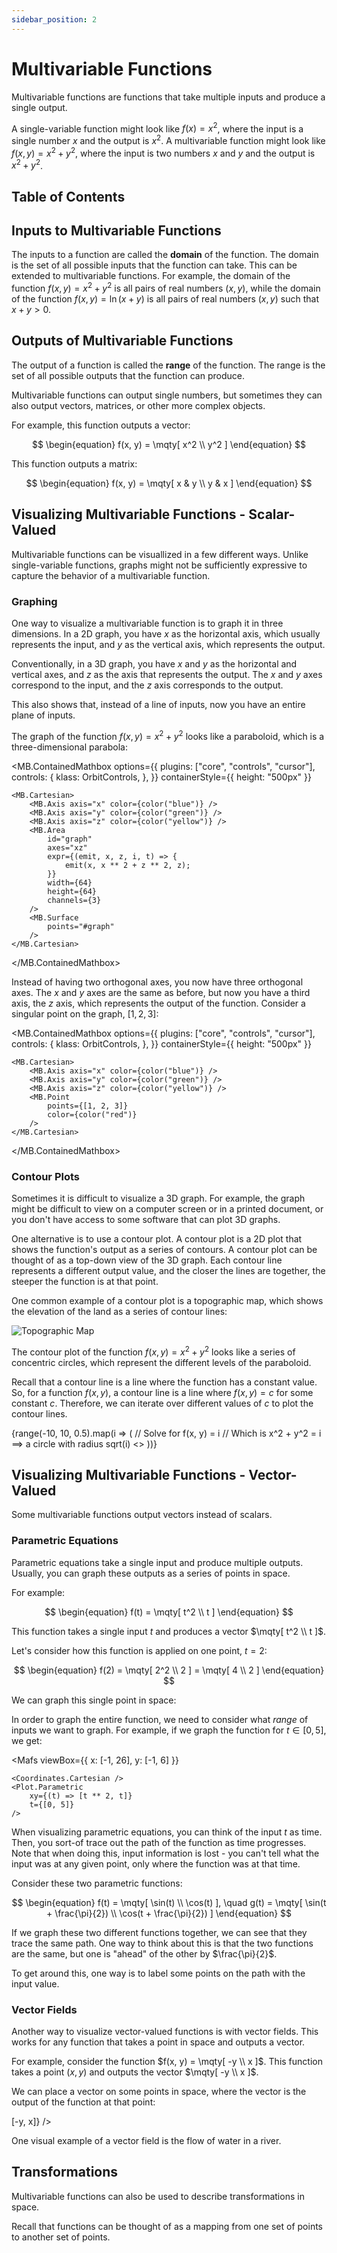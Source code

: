 ```yaml
---
sidebar_position: 2
---
```



# Multivariable Functions

Multivariable functions are functions that take multiple inputs and produce a single output.

A single-variable function might look like $f(x) = x^2$, where the input is a single number $x$ and the output is $x^2$. A multivariable function might look like $f(x, y) = x^2 + y^2$, where the input is two numbers $x$ and $y$ and the output is $x^2 + y^2$.

## Table of Contents

<TOCInline toc={toc} />

## Inputs to Multivariable Functions

The inputs to a function are called the **domain** of the function. The domain is the set of all possible inputs that the function can take.
This can be extended to multivariable functions. For example, the domain of the function $f(x, y) = x^2 + y^2$ is all pairs of real numbers $(x, y)$,
while the domain of the function $f(x, y) = \ln(x + y)$ is all pairs of real numbers $(x, y)$ such that $x + y > 0$.

## Outputs of Multivariable Functions

The output of a function is called the **range** of the function. The range is the set of all possible outputs that the function can produce.

Multivariable functions can output single numbers, but sometimes they can also output vectors, matrices, or other more complex objects.

For example, this function outputs a vector:

$$
\begin{equation}
f(x, y) = \mqty[ x^2 \\ y^2 ]
\end{equation}
$$

This function outputs a matrix:

$$
\begin{equation}
f(x, y) = \mqty[ x & y \\ y & x ]
\end{equation}
$$

## Visualizing Multivariable Functions - Scalar-Valued

Multivariable functions can be visuallized in a few different ways.
Unlike single-variable functions, graphs might not be sufficiently expressive to capture the behavior of a multivariable function.

### Graphing

One way to visualize a multivariable function is to graph it in three dimensions.
In a 2D graph, you have $x$ as the horizontal axis, which usually represents the input, and $y$ as the vertical axis, which represents the output.

Conventionally, in a 3D graph, you have $x$ and $y$ as the horizontal and vertical axes, and $z$ as the axis that represents the output.
The $x$ and $y$ axes correspond to the input, and the $z$ axis corresponds to the output.

This also shows that, instead of a line of inputs, now you have an entire plane of inputs.

The graph of the function $f(x, y) = x^2 + y^2$ looks like a paraboloid, which is a three-dimensional parabola:

<MB.ContainedMathbox
    options={{
        plugins: ["core", "controls", "cursor"],
        controls: {
            klass: OrbitControls,
        },
    }}
    containerStyle={{
        height: "500px"
    }}
>
    <MB.Cartesian>
        <MB.Axis axis="x" color={color("blue")} />
        <MB.Axis axis="y" color={color("green")} />
        <MB.Axis axis="z" color={color("yellow")} />
        <MB.Area
            id="graph"
            axes="xz"
            expr={(emit, x, z, i, t) => {
                emit(x, x ** 2 + z ** 2, z);
            }}
            width={64}
            height={64}
            channels={3}
        />
        <MB.Surface
            points="#graph"
        />
    </MB.Cartesian>
</MB.ContainedMathbox>

Instead of having two orthogonal axes, you now have three orthogonal axes. The $x$ and $y$ axes are the same as before, but now you have a third axis, the $z$ axis, which represents the output of the function.
Consider a singular point on the graph, $[1, 2, 3]$:

<MB.ContainedMathbox
    options={{
        plugins: ["core", "controls", "cursor"],
        controls: {
            klass: OrbitControls,
        },
    }}
    containerStyle={{
        height: "500px"
    }}
>
    <MB.Cartesian>
        <MB.Axis axis="x" color={color("blue")} />
        <MB.Axis axis="y" color={color("green")} />
        <MB.Axis axis="z" color={color("yellow")} />
        <MB.Point
            points={[1, 2, 3]}
            color={color("red")}
        />
    </MB.Cartesian>
</MB.ContainedMathbox>

### Contour Plots

Sometimes it is difficult to visualize a 3D graph.
For example, the graph might be difficult to view on a computer screen or in a printed document,
or you don't have access to some software that can plot 3D graphs.

One alternative is to use a contour plot. A contour plot is a 2D plot that shows the function's output as a series of contours.
A contour plot can be thought of as a top-down view of the 3D graph.
Each contour line represents a different output value, and the closer the lines are together, the steeper the function is at that point.

One common example of a contour plot is a topographic map, which shows the elevation of the land as a series of contour lines:

![Topographic Map](https://upload.wikimedia.org/wikipedia/commons/7/79/Topographic_map_example.png)

The contour plot of the function $f(x, y) = x^2 + y^2$ looks like a series of concentric circles, which represent the different levels of the paraboloid.

Recall that a contour line is a line where the function has a constant value.
So, for a function $f(x, y)$, a contour line is a line where $f(x, y) = c$ for some constant $c$.
Therefore, we can iterate over different values of $c$ to plot the contour lines.

<Mafs>
    <Coordinates.Cartesian />
    {range(-10, 10, 0.5).map(i => (
        // Solve for f(x, y) = i
        // Which is x^2 + y^2 = i ==> a circle with radius sqrt(i)
        <>
            <Circle center={[0, 0]} radius={Math.sqrt(i)} fillOpacity={0} />
        </>
    ))}
</Mafs>

## Visualizing Multivariable Functions - Vector-Valued

Some multivariable functions output vectors instead of scalars.

### Parametric Equations

Parametric equations take a single input and produce multiple outputs.
Usually, you can graph these outputs as a series of points in space.

For example:

$$
\begin{equation}
f(t) = \mqty[ t^2 \\ t ]
\end{equation}
$$

This function takes a single input $t$ and produces a vector $\mqty[ t^2 \\ t ]$.

Let's consider how this function is applied on one point, $t = 2$:

$$
\begin{equation}
f(2) = \mqty[ 2^2 \\ 2 ] = \mqty[ 4 \\ 2 ]
\end{equation}
$$

We can graph this single point in space:

<Mafs>
    <Coordinates.Cartesian />
    <Vector tip={[4, 2]} />
</Mafs>

In order to graph the entire function, we need to consider what _range_ of inputs we want to graph.
For example, if we graph the function for $t \in [0, 5]$, we get:

<Mafs
    viewBox={{
        x: [-1, 26],
        y: [-1, 6]
    }}
>
    <Coordinates.Cartesian />
    <Plot.Parametric
        xy={(t) => [t ** 2, t]}
        t={[0, 5]}
    />
</Mafs>

When visualizing parametric equations, you can think of the input $t$ as time.
Then, you sort-of trace out the path of the function as time progresses.
Note that when doing this, input information is lost - you can't tell what the input was at any given point, only where the function was at that time.

Consider these two parametric functions:

$$
\begin{equation}
f(t) = \mqty[ \sin(t) \\ \cos(t) ], \quad g(t) = \mqty[ \sin(t + \frac{\pi}{2}) \\ \cos(t + \frac{\pi}{2}) ]
\end{equation}
$$

If we graph these two different functions together, we can see that they trace the same path.
One way to think about this is that the two functions are the same, but one is "ahead" of the other by $\frac{\pi}{2}$.

To get around this, one way is to label some points on the path with the input value.

### Vector Fields

Another way to visualize vector-valued functions is with vector fields.
This works for any function that takes a point in space and outputs a vector.

For example, consider the function $f(x, y) = \mqty[ -y \\ x ]$.
This function takes a point $(x, y)$ and outputs the vector $\mqty[ -y \\ x ]$.

We can place a vector on some points in space, where the vector is the output of the function at that point:

<Mafs>
    <Coordinates.Cartesian />
    <Plot.VectorField
        xy={([x, y]) => [-y, x]}
    />
</Mafs>

One visual example of a vector field is the flow of water in a river.

## Transformations

Multivariable functions can also be used to describe transformations in space.

Recall that functions can be thought of as a mapping from one set of points to another set of points.
